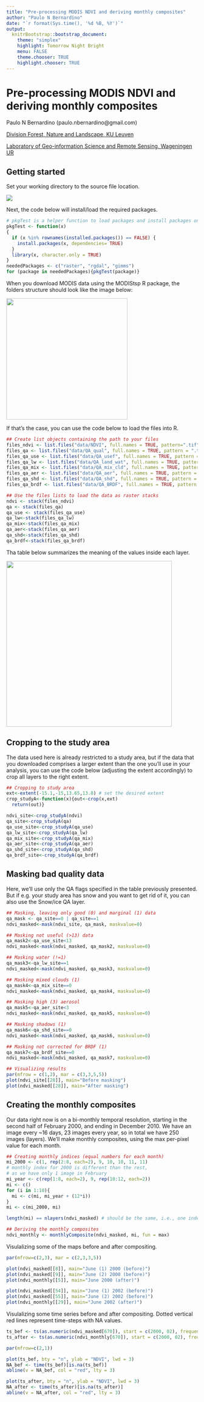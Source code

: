 ---
title: "Pre-processing MODIS NDVI and deriving monthly composites"
author: "Paulo N Bernardino"
date: "`r format(Sys.time(), '%d %B, %Y')`"
output:
  knitrBootstrap::bootstrap_document:
    theme: "simplex"
    highlight: Tomorrow Night Bright
    menu: FALSE
    theme.chooser: TRUE
    highlight.chooser: TRUE
---

# Pre-processing MODIS NDVI and deriving monthly composites
  
Paulo N Bernardino (paulo.nbernardino@gmail.com)

[Division Forest, Nature and Landscape, KU Leuven](https://ees.kuleuven.be/fnl/staff/index.html?intranet=u0115271)

[Laboratory of Geo-information Science and Remote Sensing, Wageningen UR](https://www.wur.nl/en/Persons/Paulo-P-Paulo-Negri-Bernardino-MSc.htm)


## Getting started

Set your working directory to the source file location. 

![](figs/setwd_rstudiotip.png)

Next, the code below will install/load the required packages. 

```{r, echo=TRUE, message=FALSE, eval=TRUE}
# pkgTest is a helper function to load packages and install packages only when they are not installed yet.
pkgTest <- function(x)
{
  if (x %in% rownames(installed.packages()) == FALSE) {
    install.packages(x, dependencies= TRUE)
  }
  library(x, character.only = TRUE)
}
neededPackages <- c("raster", "rgdal", "gimms")
for (package in neededPackages){pkgTest(package)}
```


When you download MODIS data using the MODIStsp R package, the folders structure should look like the image below: 



![](figs/folders_scsh.png){width=685px, height=319px}

If that's the case, you can use the code below to load the files into R.

```{r, echo=TRUE, message=FALSE}
## Create list objects containing the path to your files
files_ndvi <- list.files("data/NDVI", full.names = TRUE, pattern=".tif")
files_qa <- list.files("data/QA_qual", full.names = TRUE, pattern = ".tif")
files_qa_use <- list.files("data/QA_usef", full.names = TRUE, pattern = ".tif")
files_qa_lw <- list.files("data/QA_land_wat", full.names = TRUE, pattern = ".tif")
files_qa_mix <- list.files("data/QA_mix_cld", full.names = TRUE, pattern = ".tif")
files_qa_aer <- list.files("data/QA_aer", full.names = TRUE, pattern = ".tif")
files_qa_shd <- list.files("data/QA_shd", full.names = TRUE, pattern = ".tif")
files_qa_brdf <- list.files("data/QA_BRDF", full.names = TRUE, pattern = ".tif")

## Use the files lists to load the data as raster stacks
ndvi <- stack(files_ndvi)
qa <- stack(files_qa)
qa_use <- stack(files_qa_use)
qa_lw<-stack(files_qa_lw)
qa_mix<-stack(files_qa_mix)  
qa_aer<-stack(files_qa_aer)  
qa_shd<-stack(files_qa_shd)  
qa_brdf<-stack(files_qa_brdf)
```

Tha table below summarizes the meaning of the values inside each layer.

![](figs/QA_table.png){width=382, height=436px}

## Cropping to the study area

The data used here is already restricted to a study area, but if the data that you downloaded comprises a larger extent than the one you'll use in your analysis, you can use the code below (adjusting the extent accordingly) to crop all layers to the right extent.

```{r, echo=TRUE, message=FALSE}
## Cropping to study area
ext<-extent(-15.1,-15,13.65,13.8) # set the desired extent
crop_studyA<-function(x){out<-crop(x,ext)
  return(out)}

ndvi_site<-crop_studyA(ndvi)
qa_site<-crop_studyA(qa)
qa_use_site<-crop_studyA(qa_use)
qa_lw_site<-crop_studyA(qa_lw)
qa_mix_site<-crop_studyA(qa_mix)
qa_aer_site<-crop_studyA(qa_aer)
qa_shd_site<-crop_studyA(qa_shd)
qa_brdf_site<-crop_studyA(qa_brdf)
```

## Masking bad quality data

Here, we'll use only the QA flags specified in the table previously presented. But if e.g. your study area has snow and you want to get rid of it, you can also use the Snow/ice QA layer.

```{r, echo=TRUE, message=FALSE}
## Masking, leaving only good (0) and marginal (1) data
qa_mask <- qa_site==0 | qa_site==1
ndvi_masked<-mask(ndvi_site, qa_mask, maskvalue=0)

## Masking not useful (>13) data 
qa_mask2<-qa_use_site<13
ndvi_masked<-mask(ndvi_masked, qa_mask2, maskvalue=0)

## Masking water (!=1)
qa_mask3<-qa_lw_site==1
ndvi_masked<-mask(ndvi_masked, qa_mask3, maskvalue=0)

## Masking mixed clouds (1)
qa_mask4<-qa_mix_site==0
ndvi_masked<-mask(ndvi_masked, qa_mask4, maskvalue=0)

## Masking high (3) aerosol 
qa_mask5<-qa_aer_site<3
ndvi_masked<-mask(ndvi_masked, qa_mask5, maskvalue=0)

## Masking shadows (1)
qa_mask6<-qa_shd_site==0
ndvi_masked<-mask(ndvi_masked, qa_mask6, maskvalue=0)

## Masking not corrected for BRDF (1)
qa_mask7<-qa_brdf_site==0
ndvi_masked<-mask(ndvi_masked, qa_mask7, maskvalue=0)

## Visualizing results
par(mfrow = c(1,2), mar = c(3,3,5,5))
plot(ndvi_site[[28]], main="Before masking")
plot(ndvi_masked[[28]], main="After masking")
```

## Creating the monthly composites

Our data right now is on a bi-monthly temporal resolution, starting in the second half of February 2000, and ending in December 2010. We have an image every ~16 days, 23 images every year, so in total we have 250 images (layers).  We'll make monthly composites, using the max per-pixel value for each month.

```{r, echo=TRUE, message=FALSE}
## Creating monthly indices (equal numbers for each month)
mi_2000 <- c(1, rep(2:8, each=2), 9, 10, 10, 11, 11) 
# monthly index for 2000 is different than the rest,
# as we have only 1 image in February
mi_year <- c(rep(1:8, each=2), 9, rep(10:12, each=2)) 
mi <- c()
for (i in 1:10){
  mi <- c(mi, mi_year + (12*i))
}
mi <- c(mi_2000, mi)

length(mi) == nlayers(ndvi_masked) # should be the same, i.e., one index per image

## Deriving the monthly composites
ndvi_monthly <- monthlyComposite(ndvi_masked, mi, fun = max)
```



Visulalizing some of the maps before and after compositing.



```{r, echo=TRUE, message=FALSE}
par(mfrow=c(2,3), mar = c(2,3,3,5))

plot(ndvi_masked[[8]], main="June (1) 2000 (before)")
plot(ndvi_masked[[9]], main="June (2) 2000 (before)")
plot(ndvi_monthly[[5]], main="June 2000 (after)")

plot(ndvi_masked[[54]], main="June (1) 2002 (before)")
plot(ndvi_masked[[55]], main="June (2) 2002 (before)")
plot(ndvi_monthly[[29]], main="June 2002 (after)")
```



Visulalizing some time series before and after compositing. Dotted vertical red lines represent time-steps with NA values.



```{r, echo=TRUE, message=FALSE}
ts_bef <- ts(as.numeric(ndvi_masked[670]), start = c(2000, 02), frequency = 23)
ts_after <- ts(as.numeric(ndvi_monthly[670]), start = c(2000, 02), frequency = 12)

par(mfrow=c(2,1))

plot(ts_bef, bty = "n", ylab = "NDVI", lwd = 3)
NA_bef <- time(ts_bef)[is.na(ts_bef)]
abline(v = NA_bef, col = "red", lty = 3)

plot(ts_after, bty = "n", ylab = "NDVI", lwd = 3)
NA_after <- time(ts_after)[is.na(ts_after)]
abline(v = NA_after, col = "red", lty = 3)
```